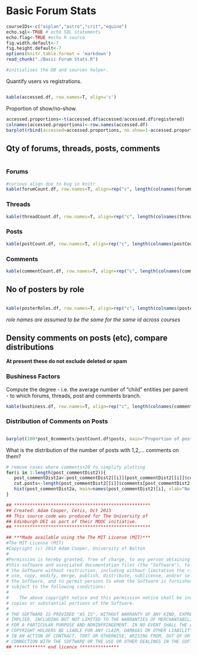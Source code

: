 Basic Forum Stats
========================================================

```r
courseIDs<-c("aiplan","astro","crit","equine")
echo.sql<-TRUE # echo SQL statements
echo.flag<-TRUE #echo R source
fig.width.default<-7
fig.height.default<-7
options(knitr.table.format = 'markdown')
read_chunk("./Basic Forum Stats.R")
```

```r
#initialises the DB and sources helper.
```

Quantify users vs registrations.
```r
```
```r
kable(accessed.df, row.names=T, align='c')
```

Proportion of show/no-show.
```r
accessed.proportions<-t(accessed.df$accessed/accessed.df$registered)
colnames(accessed.proportions)<-row.names(accessed.df)
barplot(rbind(accessed=accessed.proportions, no.show=1-accessed.proportions), main="Registrations with at Least 1 Access Event", ylab="Conversion Fraction")

```

Qty of forums, threads, posts, comments
-----------
```r
```
### Forums

```r
#curious align due to bug in knitr
kable(forumCount.df, row.names=T, align=rep("c", length(colnames(forumCount.df))))
```

### Threads

```r
kable(threadCount.df, row.names=T, align=rep("c", length(colnames(threadCount.df))))
```

### Posts

```r
kable(postCount.df, row.names=T, align=rep("c", length(colnames(postCount.df))))
```

### Comments

```r
kable(commentCount.df, row.names=T, align=rep("c", length(colnames(commentCount.df))))
```


No of posters by role
-------------

```r
```
```r
kable(posterRoles.df, row.names=T, align=rep("c", length(colnames(posterRoles.df))))
```
*role names are assumed to be the same for the same id across courses*

Density comments on posts (etc), compare distributions
-----------

**At present these do not exclude deleted or spam**

### Bushiness Factors

Compute the degree - i.e. the average number of "child" entities per parent - to which forums, threads, post and comments branch.

```r
kable(bushiness.df, row.names=T, align=rep("c", length(colnames(commentCount.df))))
```

### Distribution of Comments on Posts

```r
```

```r
barplot(100*post_0comments/postCount.df$posts, main="Proportion of posts with no comments", ylab="%")
```

What is the distribution of the number of posts with 1,2,... comments on them?

```r
# remove cases where comments>20 to simplify plotting
for(i in 1:length(post_commentDist2)){
   post_commentDist2a<-post_commentDist2[[i]][post_commentDist2[[i]]$comments<=20,"comments"]
   cut.posts<-length(post_commentDist2[[i]]$comments[post_commentDist2[[i]]$comments>20])
   hist(post_commentDist2a, main=names(post_commentDist2)[i], xlab="No. of Comments", ylab="No. of Posts", sub=paste(cut.posts,"posts with >20 comments"))
}
```



```r
## ****************************************************
## Created: Adam Cooper, Cetis, Oct 2013
## This source code was produced for The University of
## Edinburgh DEI as part of their MOOC initiative.
## ****************************************************

## ***Made available using the The MIT License (MIT)***
#The MIT License (MIT)
#Copyright (c) 2013 Adam Cooper, University of Bolton
#
#Permission is hereby granted, free of charge, to any person obtaining a copy of
#this software and associated documentation files (the "Software"), to deal in
# the Software without restriction, including without limitation the rights to
# use, copy, modify, merge, publish, distribute, sublicense, and/or sell copies of
# the Software, and to permit persons to whom the Software is furnished to do so,
# subject to the following conditions:
#    
#    The above copyright notice and this permission notice shall be included in all
# copies or substantial portions of the Software.
# 
# THE SOFTWARE IS PROVIDED "AS IS", WITHOUT WARRANTY OF ANY KIND, EXPRESS OR
# IMPLIED, INCLUDING BUT NOT LIMITED TO THE WARRANTIES OF MERCHANTABILITY, FITNESS
# FOR A PARTICULAR PURPOSE AND NONINFRINGEMENT. IN NO EVENT SHALL THE AUTHORS OR
# COPYRIGHT HOLDERS BE LIABLE FOR ANY CLAIM, DAMAGES OR OTHER LIABILITY, WHETHER
# IN AN ACTION OF CONTRACT, TORT OR OTHERWISE, ARISING FROM, OUT OF OR IN
# CONNECTION WITH THE SOFTWARE OR THE USE OR OTHER DEALINGS IN THE SOFTWARE.
## ************ end licence ***************
```